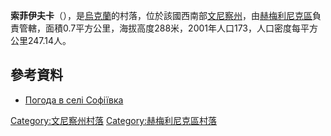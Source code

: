 {{coord|49|41|28|N|27|47|53|E|scale:30000|display=title}}

'''索菲伊夫卡'''（{{lang-uk|Софіївка}}），是[[烏克蘭|烏克蘭]]的村落，位於該國西南部[[文尼察州|文尼察州]]，由[[赫梅利尼克區|赫梅利尼克區]]負責管轄，面積0.7平方公里，海拔高度288米，2001年人口173，人口密度每平方公里247.14人。

==參考資料==
* [http://weather.in.ua/ua/vinnickaja/24649 Погода в селі Софіївка] {{Wayback|url=http://weather.in.ua/ua/vinnickaja/24649 |date=20200807123822 }}

[[Category:文尼察州村落|Category:文尼察州村落]]
[[Category:赫梅利尼克區村落|Category:赫梅利尼克區村落]]


{{Vinnytsia-geo-stub}}
